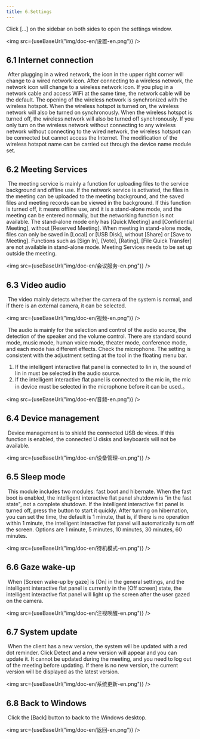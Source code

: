 ```yaml
---
title: 6.Settings
---
```



Click […] on the sidebar on both sides to open the settings window.

<img  src={useBaseUrl("img/doc-en/设置-en.png")} />

## 6.1 Internet connection

​        After plugging in a wired network, the icon in the upper right corner will change to a wired network icon. After connecting to a wireless network, the network icon will change to a wireless network icon. If you plug in a network cable and access WiFi at the same time, the network cable will be the default. The opening of the wireless network is synchronized with the wireless hotspot. When the wireless hotspot is turned on, the wireless network will also be turned on synchronously. When the wireless hotspot is turned off, the wireless network will also be turned off synchronously. If you only turn on the wireless network without connecting to any wireless network without connecting to the wired network, the wireless hotspot can be connected but cannot access the Internet. The modification of the wireless hotspot name can be carried out through the device name module set.

## 6.2 Meeting Services

​      The meeting service is mainly a function for uploading files to the service background and offline use. If the network service is activated, the files in the meeting can be uploaded to the meeting background, and the saved files and meeting records can be viewed in the background. If this function is turned off, it means offline use, and it is a stand-alone mode, and the meeting can be entered normally, but the networking function is not available. The stand-alone mode only has [Quick Meeting] and [Confidential Meeting], without [Reserved Meeting]. When meeting in stand-alone mode, files can only be saved in [Local] or [USB Disk], without [Share] or [Save to Meeting]. Functions such as [Sign In], [Vote], [Rating], [File Quick Transfer] are not available in stand-alone mode. Meeting Services needs to be set up outside the meeting.

<img  src={useBaseUrl("img/doc-en/会议服务-en.png")} />

## 6.3 Video audio

​		The video mainly detects whether the camera of the system is normal, and if there is an external camera, it can be selected.

<img  src={useBaseUrl("img/doc-en/视频-en.png")} />

​		The audio is mainly for the selection and control of the audio source, the detection of the speaker and the volume control. There are standard sound mode, music mode, human voice mode, theater mode, conference mode, and each mode has different effects. Check the microphone. The setting is consistent with the adjustment setting at the tool in the floating menu bar.
1. If the intelligent interactive flat panel is connected to lin in, the sound of lin in must be selected in the audio source.
2. If the intelligent interactive flat panel is connected to the mic in, the mic in device must be selected in the microphone before it can be used.。

<img  src={useBaseUrl("img/doc-en/音频-en.png")} />

## 6.4 Device management
​        Device management is to shield the connected USB de    vices. If this function is enabled, the connected U disks and keyboards will not be available.

<img  src={useBaseUrl("img/doc-en/设备管理-en.png")} />

## 6.5 Sleep mode
​		This module includes two modules: fast boot and hibernate.
When the fast boot is enabled, the intelligent interactive flat panel shutdown is "in the fast state", not a complete shutdown. If the intelligent interactive flat panel is turned off, press the button to start it quickly.
After turning on hibernation, you can set the time, the default is 1 minute, that is, if there is no operation within 1 minute, the intelligent interactive flat panel will automatically turn off the screen. Options are 1 minute, 5 minutes, 10 minutes, 30 minutes, 60 minutes.

<img  src={useBaseUrl("img/doc-en/待机模式-en.png")} />

## 6.6 Gaze wake-up

​        When [Screen wake-up by gaze] is [On] in the general settings, and the intelligent interactive flat panel is currently in the [Off screen] state, the  intelligent interactive flat panel will light up the screen after the user gazed on the camera.

<img  src={useBaseUrl("img/doc-en/注视唤醒-en.png")} />

## 6.7 System update

​        When the client has a new version, the system will be updated with a red dot reminder. Click Detect and a new version will appear and you can update it. It cannot be updated during the meeting, and you need to log out of the meeting before updating. If there is no new version, the current version will be displayed as the latest version.

<img  src={useBaseUrl("img/doc-en/系统更新-en.png")} />

## 6.8 Back to Windows

​        Click the [Back] button to back to the Windows desktop.

<img  src={useBaseUrl("img/doc-en/返回-en.png")} />